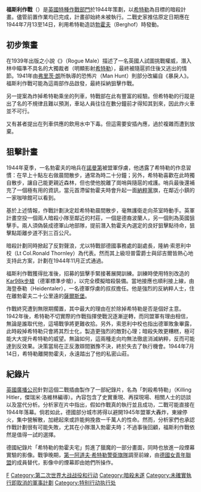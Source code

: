 {{Unreferenced|time=2014-07-06T02:25:47+00:00}}
'''福斯利作戰'''（{{lang-en|'''Operation Foxley'''}}）是[[英國特種作戰部門|英國特種作戰部門]]於1944年策劃，以[[希特勒|希特勒]]為目標的暗殺計畫。儘管前置作業均已完成，計畫卻始終未被執行。二戰史家推估原定日期應在1944年7月13至14日，利用希特勒造訪[[勃霍夫|勃霍夫]]（Berghof）時發動。

== 初步策畫 ==
{{Link-en|基弗雷·浩斯霍德|Geoffrey Household}}在1939年出版之小說《{{Link-en|暴戾人 (小說)|Rogue Male (novel)|暴戾人}}》（Rogue Male）描述了一名英國人試圖挑戰權威，潛入林中瞄準不具名的大獨裁者（明顯影射[[希特勒|希特勒]]），最終被隨扈抓住後又逃出的情節。1941年由[[弗里茨·朗|弗里茨·朗]]所執導的恐怖片{{link-en|獵魔|Man Hunt (1941 film)}}（Man Hunt）則部分改編自《暴戾人》。福斯利作戰可能為這兩部作品啟發，最終採納狙擊作戰。

另一提案為炸掉希特勒乘坐的列車，特戰部在此有豐富的經驗。但希特勒的行蹤是出了名的不規律且難以預測，車站人員往往在數分鐘前才得知其到來，因此炸火車並不可行。

又有甚者提出在列車供應的飲用水中下毒。但這需要安插內應，過於複雜而遭到放棄。

== 狙擊計畫 ==
1944年夏季，一名勃霍夫的哨兵在[[諾曼第|諾曼第]]被盟軍俘虜，他透露了希特勒的作息習慣：在早上十點左右做晨間散步，通常為時二十分鐘；另外，希特勒喜歡在此時獨自散步，讓自己能更親近森林，但也使他脫離了崗哨與隨扈的戒護。哨兵最後還補充了一個極有用的資訊，當元首滯留勃霍夫時會升起一面[[納粹黨|納粹黨]]旗，在鄰近小鎮的一家咖啡館可以看到。

基於上述情報，作戰計劃決定趁希特勒晨間散步，毫無護衛走向茶室時動手。英軍計畫空投一個兩人暗殺小隊至鄰近的村莊，一個是德裔波蘭人，另一個則為英國狙擊手。兩人須偽裝成德軍山地部隊，提前潛入勃霍夫內選定的良好狙擊點待命，狙擊點距離步道不到三百公尺。

暗殺計劃同時掀起了反對聲浪，尤以特戰部德國事務處的副處長，隆納·索恩利中校（Lt Col.Ronald Thornley）為代表。然而其上級坦普雷爵士與邱吉爾皆熱心地支持此方案，計劃在1944年11月正式通過。

福斯利作戰獲得批准後，招募的狙擊手緊接著展開訓練。訓練時使用特別改造的[[毛瑟Kar98k步槍|Kar98k步槍]]（德軍標準步槍），以完全模擬暗殺裝備。當地接應也順利接上線，由海登泰勒（Heidentaler），一名德軍俘虜的叔叔擔任。他是強烈的反納粹人士，住在離勃霍夫二十公里遠的[[薩爾斯堡|薩爾斯堡]]。

作戰終究遭到無限期擱置，其中最大的理由在於除掉希特勒是否是個好主意。1942年後，希特勒不切實際的作戰指揮使戰況逐漸逆轉，而同盟軍有理由相信，無論是誰取代他，這場戰爭將更難收拾。另外，索恩利中校也指出德軍敗象畢露，此時殺掉希特勒只會將其烈士化，製造更強烈的敵對心理；暗殺失敗更糟糕，極可能大大提升希特勒的威望。無論如何，這兩種走向均無法徹底消滅納粹，反而可能達到反效果。決策當局在正反激辯間猶豫不決，終於失去了執行機會。1944年7月14日，希特勒離開勃霍夫，永遠踏出了他的私密山莊。

== 紀錄片 ==
[[英國廣播公司|英國廣播公司]]針對這個二戰插曲製作了一部紀錄片，名為「刺殺希特勒」（Killing Hitler，傑瑞米·洛維林編導）。內容包含了史實重現、再探現場、相關人士的訪談以及當代分析。分析家在片中指出，假如作戰真的執行並且成功，二戰可能直接在1944年落幕。倘若如此，德國部分城市將得以避開1945年盟軍大轟炸，東線停火，集中營解散，加總起來或許能夠挽救一千萬人的性命。然而，分析家們也承認作戰計劃很有可能失敗，尤其在小隊潛入勃霍夫時；不過事後回顧，福斯利作戰依然是值得一試的選擇。

德國紀錄片「希特勒的勃霍夫宅」剪進了獵魔的一部分畫面，同時也放進一段煙幕實驗的影像。戰爭晚期，[[第一阿道夫·希特勒警衛旗隊裝甲師|第一阿道夫·希特勒警衛旗隊]]調至前線，由[[德國少女聯盟|德國女青年聯盟]]的成員替代，影像中的煙幕即由她們所操作。
{{希特勒}}

[[Category:英國軍事史|F]]
[[Category:第二次世界大战战役和行动|Category:第二次世界大战战役和行动]]
[[Category:暗殺未遂|Category:暗殺未遂]]
[[Category:未確實執行即取消的軍事計劃|Category:未確實執行即取消的軍事計劃]]
[[Category:特别行动执行处|Category:特别行动执行处]]